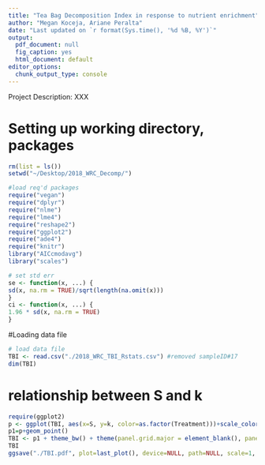 ```yaml
---
title: "Tea Bag Decomposition Index in response to nutrient enrichment"
author: "Megan Koceja, Ariane Peralta"
date: "Last updated on `r format(Sys.time(), '%d %B, %Y')`"
output:
  pdf_document: null
  fig_caption: yes
  html_document: default
editor_options:
  chunk_output_type: console
---
```

Project Description: XXX

# Setting up working directory, packages
```r
rm(list = ls())
setwd("~/Desktop/2018_WRC_Decomp/")

#load req'd packages
require("vegan")
require("dplyr")
require("nlme")
require("lme4")
require("reshape2")
require("ggplot2")
require("ade4")
require("knitr")
library("AICcmodavg")
library("scales")

# set std err
se <- function(x, ...) {
sd(x, na.rm = TRUE)/sqrt(length(na.omit(x)))
}
ci <- function(x, ...) {
1.96 * sd(x, na.rm = TRUE)
}
```

#Loading data file
```r
# load data file 
TBI <- read.csv("./2018_WRC_TBI_Rstats.csv") #removed sampleID#17
dim(TBI)
```

# relationship between S and k
```r
require(ggplot2)
p <- ggplot(TBI, aes(x=S, y=k, color=as.factor(Treatment)))+scale_color_manual(name="Treatment", values=c("gray","darkgreen"), labels = c("Mowed", "Mowed/Fertilized")) + geom_point(size=4)
p1=p+geom_point()
TBI <- p1 + theme_bw() + theme(panel.grid.major = element_blank(), panel.grid.minor = element_blank(), axis.line = element_line(colour = "black")) +theme(axis.title=element_text(vjust=1,size=18), axis.text=element_text(size=18), axis.text.x = element_text(vjust=0.65, hjust=0.5, size=18), panel.border = element_rect(colour = "black",size=1)) + theme(axis.ticks.length=unit(0.3,"cm")) + labs(x = "Stabilization factor (S)", y = "Decomposition rate (k)") + theme(strip.text.x = element_text(size=18, face="bold"), strip.text.y = element_text(size=18, face="bold"), strip.background = element_rect(colour="black", fill="white", size=1))
TBI
ggsave("./TBI.pdf", plot=last_plot(), device=NULL, path=NULL, scale=1, width=7, height=7, dpi=300, limitsize=TRUE)
```